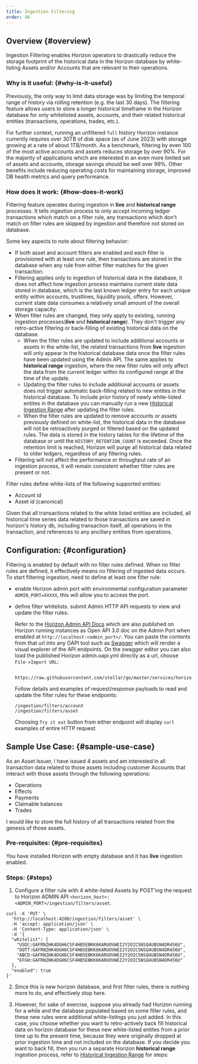 ```yaml
---
title: Ingestion Filtering
order: 46
---
```


## Overview {#overview}

Ingestion Filtering enables Horizon operators to drastically reduce the storage footprint of the historical data in the Horizon database by white-listing Assets and/or Accounts that are relevant to their operations.

### Why is it useful: {#why-is-it-useful}

Previously, the only way to limit data storage was by limiting the temporal range of history via rolling retention (e.g. the last 30 days). The filtering feature allows users to store a longer historical timeframe in the Horizon database for only whitelisted assets, accounts, and their related historical entities (transactions, operations, trades, etc.).

For further context, running an unfiltered `full` history Horizon instance currently requires over 30TB of disk space (as of June 2023) with storage growing at a rate of about 1TB/month. As a benchmark, filtering by even 100 of the most active accounts and assets reduces storage by over 90%. For the majority of applications which are interested in an even more limited set of assets and accounts, storage savings should be well over 99%. Other benefits include reducing operating costs for maintaining storage, improved DB health metrics and query performance.

### How does it work: {#how-does-it-work}

Filtering feature operates during ingestion in **live** and **historical range** processes. It tells ingestion process to only accept incoming ledger transactions which match on a filter rule, any transactions which don't match on filter rules are skipped by ingestion and therefore not stored on database.

Some key aspects to note about filtering behavior:

- If both asset and account filters are enabled and each filter is provisioned with at least one rule, then transactions are stored in the database when any rule from either filter matches for the given transaction.
- Filtering applies only to ingestion of historical data in the database, it does not affect how ingestion process maintains current state data stored in database, which is the last known ledger entry for each unique entity within accounts, trustlines, liquidity pools, offers. However, current state data consumes a relatively small amount of the overall storage capacity.
- When filter rules are changed, they only apply to existing, running ingestion processes(**live** and **historical range**). They don't trigger any retro-active filtering or back-filling of existing historical data on the database.
  - When the filter rules are updated to include additional accounts or assets in the white-list, the related transactions from **live** ingestion will only appear in the historical database data once the filter rules have been updated using the Admin API. The same applies to **historical range** ingestion, where the new filter rules will only affect the data from the current ledger within its configured range at the time of the update.
  - Updating the filter rules to include additional accounts or assets does not trigger automatic back-filling related to new entites in the historical database. To include prior history of newly white-listed entites in the database you can manually run a new [Historical Ingestion Range](./ingestion.mdx#ingesting-historical-data) after updating the filter rules.
  - When the filter rules are updated to remove accounts or assets previously defined on white-list, the historical data in the database will not be retroactively purged or filtered based on the updated rules. The data is stored in the history tables for the lifetime of the database or until the `HISTORY_RETENTION_COUNT` is exceeded. Once the retention limit is reached, Horizon will purge all historical data related to older ledgers, regardless of any filtering rules.
- Filtering will not affect the performance or throughput rate of an ingestion process, it will remain consistent whether filter rules are present or not.

Filter rules define white-lists of the following supported entities:

- Account id
- Asset id (canonical)

Given that all transactions related to the white listed entities are included, all historical time series data related to those transactions are saved in horizon's history db, including transaction itself, all operations in the transaction, and references to any ancillary entities from operations.

## Configuration: {#configuration}

Filtering is enabled by default with no filter rules defined. When no filter rules are defined, it effectively means no filtering of ingested data occurs. To start filtering ingestion, need to define at least one filter rule:

- enable Horizon admin port with environmental configuration parameter `ADMIN_PORT=XXXXX`, this will allow you to access the port.
- define filter whitelists. submit Admin HTTP API requests to view and update the filter rules:

  Refer to the [Horizon Admin API Docs](https://github.com/stellar/go/blob/master/services/horizon/internal/httpx/static/admin_oapi.yml) which are also published on Horizon running instances as Open API 3.0 doc on the Admin Port when enabled at `http://localhost:<admin_port>/`. You can paste the contents from that url into any OAPI tool such as [Swagger](https://editor.swagger.io/) which will render a visual explorer of the API endpoints. On the swagger editor you can also load the published Horizon admin.oapi.yml directly as a url, choose `File->Import URL`:

  ```
   https://raw.githubusercontent.com/stellar/go/master/services/horizon/internal/httpx/static/admin_oapi.yml
  ```

  Follow details and examples of request/response payloads to read and update the filter rules for these endpoints:

  ```
  /ingestion/filters/account
  /ingestion/filters/asset
  ```

  Choosing `Try it out` button from either endpoint will display `curl` examples of entire HTTP request.

## Sample Use Case: {#sample-use-case}

As an Asset Issuer, I have issued 4 assets and am interested in all transaction data related to those assets including customer Accounts that interact with those assets through the following operations:

- Operations
- Effects
- Payments
- Claimable balances
- Trades

I would like to store the full history of all transactions related from the genesis of those assets.

### Pre-requisites: {#pre-requisites}

You have installed Horizon with empty database and it has **live** ingestion enabled.

### Steps: {#steps}

1. Configure a filter rule with 4 white-listed Assets by POST'ing the request to Horizon ADMIN API `<horizon_host>:<ADMIN_PORT>/ingestion/filters/asset`.

```
curl -X 'PUT' \
  'http://localhost:4200/ingestion/filters/asset' \
  -H 'accept: application/json' \
  -H 'Content-Type: application/json' \
  -d '{
  "whitelist": [
    "USDC:GAFRNZHK4DGH6CSF4HB5EBKK6KARUOVWEI2Y2OIC5NSQ4UBSN4DR456U",
    "DOTT:GAFRNZHK4DGH6CSF4HB5EBKK6KARUOVWEI2Y2OIC5NSQ4UBSN4DR456U",
    "ABCD:GAFRNZHK4DGH6CSF4HB5EBKK6KARUOVWEI2Y2OIC5NSQ4UBSN4DR456U",
    "EFGH:GAFRNZHK4DGH6CSF4HB5EBKK6KARUOVWEI2Y2OIC5NSQ4UBSN4DR456U"
  ],
  "enabled": true
}'
```

2. Since this is new horizon database, and first filter rules, there is nothing more to do, and effectively stop here.

3. However, for sake of exercise, suppose you already had Horizon running for a while and the database populated based on some filter rules, and these new rules were additional white-listings you just added. In this case, you choose whether you want to retro-actively back fill historical data on horizon database for these new white-listed entites from a prior time up to the present time, because they were originally dropped at prior ingestion time and not included on the database. If you decide you want to back fill, then you run a separate Horizon **historical range** ingestion process, refer to [Historical Ingestion Range](./ingestion.mdx#ingesting-historical-data) for steps:

